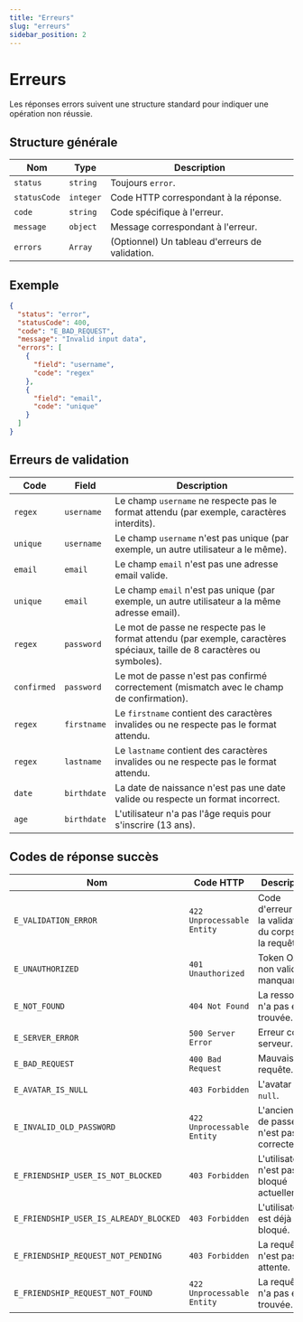 ```yaml
---
title: "Erreurs"
slug: "erreurs"
sidebar_position: 2
---
```


# Erreurs

Les réponses errors suivent une structure standard pour indiquer une opération non réussie.

## Structure générale

| Nom          | Type       | Description                               |
|--------------|------------|-------------------------------------------|
| `status`     | `string`   | Toujours `error`.                      |
| `statusCode` | `integer`  | Code HTTP correspondant à la réponse.    |
| `code`       | `string`   | Code spécifique à l'erreur.               |
| `message`       | `object`   | Message correspondant à l'erreur.     |
| `errors`       | `Array`   | (Optionnel) Un tableau d'erreurs de validation.     |

## Exemple

```json
{
  "status": "error",
  "statusCode": 400,
  "code": "E_BAD_REQUEST",
  "message": "Invalid input data",
  "errors": [
    {
      "field": "username",
      "code": "regex"
    },
    {
      "field": "email",
      "code": "unique"
    }
  ]
}
```

## Erreurs de validation

| Code       | Field    | Description                                                                 |
|----------------|--------------|---------------------------------------------------------------------------------|
| `regex`        | `username`   | Le champ `username` ne respecte pas le format attendu (par exemple, caractères interdits). |
| `unique`        | `username`   | Le champ `username` n'est pas unique (par exemple, un autre utilisateur a le même). |
| `email`        | `email`      | Le champ `email` n'est pas une adresse email valide.                             |
| `unique`        | `email`      | Le champ `email` n'est pas unique (par exemple, un autre utilisateur a la même adresse email).                             |
| `regex`    | `password`   | Le mot de passe ne respecte pas le format attendu (par exemple, caractères spéciaux, taille de 8 caractères ou symboles). |
| `confirmed`    | `password`   | Le mot de passe n'est pas confirmé correctement (mismatch avec le champ de confirmation). |
| `regex`        | `firstname`  | Le `firstname` contient des caractères invalides ou ne respecte pas le format attendu. |
| `regex`        | `lastname`   | Le `lastname` contient des caractères invalides ou ne respecte pas le format attendu. |
| `date`         | `birthdate`  | La date de naissance n'est pas une date valide ou respecte un format incorrect. |
| `age`         | `birthdate`  | L'utilisateur n'a pas l'âge requis pour s'inscrire (13 ans). |


## Codes de réponse succès

| Nom          | Code HTTP | Description                               |
|--------------|-----------|--------------------------------|
| `E_VALIDATION_ERROR`    | `422 Unprocessable Entity` |Code d'erreur pour la validation du corps de la requête.                      |
| `E_UNAUTHORIZED` | `401 Unauthorized` | Token OAT non valide ou manquant.    |
| `E_NOT_FOUND`       | `404 Not Found` | La ressource n'a pas été trouvée.               |
| `E_SERVER_ERROR`      | `500 Server Error` | Erreur coté serveur.     |
| `E_BAD_REQUEST`      | `400 Bad Request` | Mauvaise requête.     |
| `E_AVATAR_IS_NULL`   |  `403 Forbidden` |  L'avatar est `null`.     |
| `E_INVALID_OLD_PASSWORD`    | `422 Unprocessable Entity` |  L'ancien mot de passe n'est pas correcte.     |
| `E_FRIENDSHIP_USER_IS_NOT_BLOCKED`    | `403 Forbidden` |  L'utilisateur n'est pas bloqué actuellement.     |
| `E_FRIENDSHIP_USER_IS_ALREADY_BLOCKED`    | `403 Forbidden` |  L'utilisateur est déjà bloqué.     |
| `E_FRIENDSHIP_REQUEST_NOT_PENDING`    | `403 Forbidden` |  La requête n'est pas en attente.     |
| `E_FRIENDSHIP_REQUEST_NOT_FOUND`    | `422 Unprocessable Entity` |  La requête n'a pas été trouvée.     |